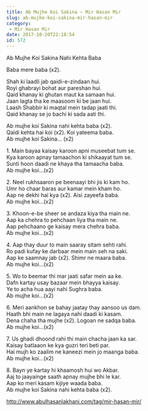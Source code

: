 ```yaml
---
title: Ab Mujhe Koi Sakina – Mir Hasan Mir
slug: ab-mujhe-koi-sakina-mir-hasan-mir
category:
 - Mir Hasan Mir
date: 2017-10-20T22:18:54
id: 572
---
```


<p>Ab Mujhe Koi Sakina Nahi Kehta Baba</p>
<p>Baba mere baba (x2).</p>
<p>Shah ki laadli jab qaidi-e-zindaan hui.<br />
Royi ghabrayi bohat aur pareshan hui.<br />
Qaid khanay ki ghutan maut ka samaan hui.<br />
Jaan lagta tha ke maasoom ki be jaan hui.<br />
Laash Shabbir ki maqtal mein tadap jaati thi.<br />
Qaid khanay se jo bachi ki sada aati thi.</p>
<p>Ab mujhe koi Sakina nahi kehta baba (x2).<br />
Qaidi kehta hai koi (x2). Koi yateema baba.<br />
Ab mujhe koi Sakina… (x2)</p>
<p>1. Main bayaa kaisay karoon apni museebat tum se.<br />
Kya karoon apnay tamaachon ki shikaayat tum se.<br />
Sunti hoon daadi ne khaya tha tamaacha baba.<br />
Ab mujhe koi…(x2)</p>
<p>2. Neel rukhsaaron pe beenaayi bhi jis ki kam ho.<br />
Umr ho chaar baras aur kamar mein kham ho.<br />
Aap ne dekhi hai kya (x2). Aisi zayeefa baba.<br />
Ab mujhe koi…(x2)</p>
<p>3. Khoon-e-be sheer se andaza kiya tha main ne.<br />
Aap ka chehra to pehchaan liya tha main ne.<br />
Aap pehchaano ge kaisay mera chehra baba.<br />
Ab mujhe koi…(x2)</p>
<p>4. Aap thay duur to main saaray sitam sehti rahi.<br />
Ro padi kufay ke darbaar mein main seh na saki.<br />
Aap ke saamnay jab (x2). Shimr ne maara baba.<br />
Ab mujhe koi…(x2)</p>
<p>5. Wo to beemar thi mar jaati safar mein aa ke.<br />
Dafn kartay usay bazaar mein bhayya kaisay.<br />
Ye to acha hua aayi nahi Sughra baba.<br />
Ab mujhe koi…(x2)</p>
<p>6. Meri aankhon se bahay jaatay thay aansoo us dam.<br />
Haath bhi main ne lagaya nahi daadi ki kasam.<br />
Dena chaha tha mujhe (x2). Logoan ne sadqa baba.<br />
Ab mujhe koi…(x2)</p>
<p>7. Us ghadi dhoond rahi thi main chacha jaan ka sar.<br />
Kaisay batlaaon ke kya guzri teri beti par.<br />
Hai mujh ko zaalim ne kaneezi mein jo maanga baba.<br />
Ab mujhe koi…(x2)</p>
<p>8. Bayn ye kartay hi khaamosh hui wo Akbar.<br />
Aaj to jaayainge saath apnay mujhe bhi le kar.<br />
Aap ko meri kasam kijiye waada baba.<br />
Ab mujhe koi Sakina nahi kehta baba (x2).</p>
<p><a href="http://www.abulhasanlakhani.com/tag/mir-hasan-mir/">http://www.abulhasanlakhani.com/tag/mir-hasan-mir/</a></p>